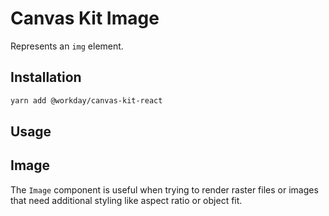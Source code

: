

<Meta title="Images and Icons/Image" />

# Canvas Kit Image

Represents an `img` element.

## Installation

```sh
yarn add @workday/canvas-kit-react
```

## Usage

## Image

The `Image` component is useful when trying to render raster files or images that need additional styling like aspect ratio or object fit.

<ExampleCodeBlock code={Basic} />
